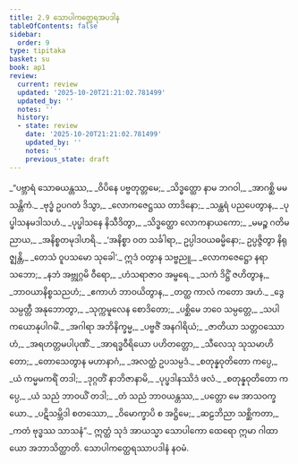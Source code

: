 ```yaml
---
title: 2.9 သောပါကတ္ထေရအပဒါန
tableOfContents: false
sidebar:
  order: 9
type: tipitaka
basket: su
book: ap1
review:
  current: review
  updated: '2025-10-20T21:21:02.781499'
  updated_by: ''
  notes: ''
  history:
  - state: review
    date: '2025-10-20T21:21:02.781499'
    updated_by: ''
    notes: ''
    previous_state: draft
---
```



<DynamicBreadcrumb />


<ReviewStatus review={frontmatter.review} showDetails={true} />

<HypothesisAnnotation frontmatter={frontmatter} />

<Division number="112" book="ap1" e="ch" v="20" p="70">

<Paragraph number="823" type="verses" book="ap1">
_“ပဗ္ဘာရံ သောဓယန္တဿ,_  
_ဝိပိနေ ပဗ္ဗတုတ္တမေ;_  
_သိဒ္ဓတ္ထော နာမ ဘဂဝါ,_  
_အာဂစ္ဆိ မမ သန္တိကံ._  

</Paragraph>

</Division>
<Division number="113" book="ap1" e="ch" v="20" p="70">

<Paragraph number="824" type="verses" book="ap1">
_ဗုဒ္ဓံ ဥပဂတံ ဒိသွာ,_  
_လောကဇေဋ္ဌဿ တာဒိနော;_  
_သန္ထရံ ပညပေတွာန,_  
_ပုပ္ဖါသနမဒါသဟံ._  

</Paragraph>

</Division>
<Division number="114" book="ap1" e="ch" v="20" p="70">

<Paragraph number="825" type="verses" book="ap1">
_ပုပ္ဖါသနေ နိသီဒိတွာ,_  
_သိဒ္ဓတ္ထော လောကနာယကော;_  
_မမဉ္စ ဂတိမညာယ,_  
_အနိစ္စတမုဒါဟရိ._  

</Paragraph>

</Division>
<Division number="115" book="ap1" e="ch" v="20" p="70">

<Paragraph number="826" book="ap1">
_‘အနိစ္စာ ဝတ သင်္ခါရာ,_  
ဥပ္ပါဒဝယဓမ္မိနော;_  
ဥပ္ပဇ္ဇိတွာ နိရုဇ္ဈန္တိ,_  
_တေသံ ဝူပသမော သုခေါ’._  

</Paragraph>

</Division>
<Division number="116" book="ap1" e="ch" v="20" p="70">

<Paragraph number="827" type="verses" book="ap1">
ဣဒံ ဝတွာန သဗ္ဗညူ,_  
_လောကဇေဋ္ဌော နရာသဘော;_  
_နဘံ အဗ္ဘုဂ္ဂမိ ဝီရော,_  
_ဟံသရာဇာဝ အမ္ဗရေ._  

</Paragraph>

</Division>
<Division number="117" book="ap1" e="ch" v="20" p="70">

<Paragraph number="828" type="verses" book="ap1">
_သကံ ဒိဋ္ဌိံ ဇဟိတွာန,_  
_ဘာဝယာနိစ္စသညဟံ;_  
_ဧကာဟံ ဘာဝယိတွာန,_  
_တတ္ထ ကာလံ ကတော အဟံ._  

</Paragraph>

</Division>
<Division number="118" book="ap1" e="ch" v="20" p="70">

<Paragraph number="829" type="verses" book="ap1">
_ဒွေ သမ္ပတ္တီ အနုဘောတွာ,_  
_သုက္ကမူလေန စောဒိတော;_  
_ပစ္ဆိမေ ဘဝေ သမ္ပတ္တေ,_  
_သပါကယောနုပါဂမိံ._  

</Paragraph>

</Division>
<Division number="119" book="ap1" e="ch" v="20" p="70">

<Paragraph number="830" type="verses" book="ap1">
_အဂါရာ အဘိနိက္ခမ္မ,_  
_ပဗ္ဗဇိံ အနဂါရိယံ;_  
_ဇာတိယာ သတ္တဝဿောဟံ,_  
_အရဟတ္တမပါပုဏိံ._  

</Paragraph>

</Division>
<Division number="120" book="ap1" e="ch" v="20" p="71">

<Paragraph number="831" type="verses" book="ap1">
_အာရဒ္ဓဝီရိယော ပဟိတတ္တော,_  
_သီလေသု သုသမာဟိတော;_  
_တောသေတွာန မဟာနာဂံ,_  
_အလတ္ထံ ဥပသမ္ပဒံ._  

</Paragraph>

</Division>
<Division number="121" book="ap1" e="ch" v="20" p="71">

<Paragraph number="832" type="verses" book="ap1">
_စတုန္နဝုတိတော ကပ္ပေ,_  
_ယံ ကမ္မမကရိံ တဒါ;_  
_ဒုဂ္ဂတိံ နာဘိဇာနာမိ,_  
_ပုပ္ဖဒါနဿိဒံ ဖလံ._  

</Paragraph>

</Division>
<Division number="122" book="ap1" e="ch" v="20" p="71">

<Paragraph number="833" type="verses" book="ap1">
_စတုန္နဝုတိတော ကပ္ပေ,_  
_ယံ သညံ ဘာဝယိံ တဒါ;_  
_တံ သညံ ဘာဝယန္တဿ,_  
_ပတ္တော မေ အာသဝက္ခယော._  

</Paragraph>

</Division>
<Division number="123" book="ap1" e="ch" v="20" p="71">

<Paragraph number="834" type="verses" book="ap1">
_ပဋိသမ္ဘိဒါ စတဿော,_  
_ဝိမောက္ခာပိ စ အဋ္ဌိမေ;_  
_ဆဠဘိညာ သစ္ဆိကတာ,_  
_ကတံ ဗုဒ္ဓဿ သာသနံ”._  

</Paragraph>

<Paragraph number="835" book="ap1">
ဣတ္ထံ သုဒံ အာယသ္မာ သောပါကော ထေရော ဣမာ ဂါထာယော အဘာသိတ္ထာတိ.

</Paragraph>
</Division>

<Paragraph number="836" type="center" book="ap1">
သောပါကတ္ထေရဿာပဒါနံ နဝမံ.
</Paragraph>